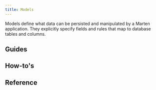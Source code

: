 ```yaml
---
title: Models
---
```



Models define what data can be persisted and manipulated by a Marten application. They explicitly specify fields and rules that map to database tables and columns.

## Guides

<div className="row">
  <article key="introduction" className="col col--6">
    <DocCard item={{type: "link", href: "./models/introduction", label: "Introduction", docId: "models/introduction" }} />
  </article>
  <article key="queries" className="col col--6">
    <DocCard item={{type: "link", href: "./models/queries", label: "Queries", docId: "models/queries" }} />
  </article>
  <article key="validations" className="col col--6">
    <DocCard item={{type: "link", href: "./models/validations", label: "Validations", docId: "models/validations" }} />
  </article>
  <article key="callbacks" className="col col--6">
    <DocCard item={{type: "link", href: "./models/callbacks", label: "Callbacks", docId: "models/callbacks" }} />
  </article>
  <article key="migrations" className="col col--6">
    <DocCard item={{type: "link", href: "./models/migrations", label: "Migrations", docId: "models/migrations" }} />
  </article>
</div>

## How-to's

<div className="row">
  <article key="create-custom-model-fields" className="col col--6">
    <DocCard item={{type: "link", href: "./models/how-to/create-custom-model-fields", label: "Create custom model fields", docId: "models/how-to/create-custom-model-fields" }} />
  </article>
</div>

## Reference

<div className="row">
  <article key="fields" className="col col--6">
    <DocCard item={{type: "link", href: "./models/reference/fields", label: "Model fields", docId: "models/reference/fields" }} />
  </article>
  <article key="fields" className="col col--6">
    <DocCard item={{type: "link", href: "./models/reference/query_set", label: "Query set", docId: "models/reference/query_set" }} />
  </article>
</div>

